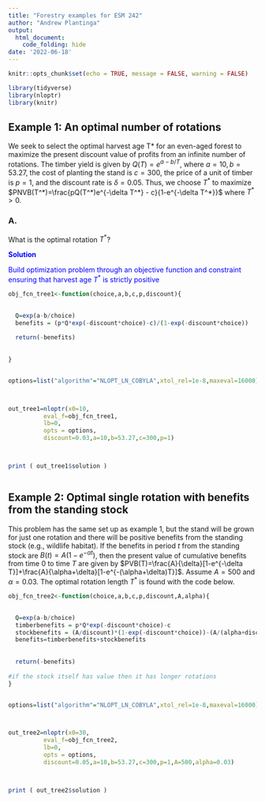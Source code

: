 ```yaml
---
title: "Forestry examples for ESM 242"
author: "Andrew Plantinga"
output: 
  html_document:
    code_folding: hide
date: '2022-06-18'
---
```


```r
knitr::opts_chunk$set(echo = TRUE, message = FALSE, warning = FALSE)
```

```r
library(tidyverse)
library(nloptr)
library(knitr)
```



## Example 1: An optimal number of rotations {.tabset}


We seek to select the optimal harvest age T* for an even-aged forest to maximize the present discount value of profits from an infinite number of rotations.  The timber yield is given by $Q(T)=e^{a-b/T}$, where $a=10, b=53.27$, the cost of planting the stand is $c=300$, the price of a unit of timber is $p=1$, and the discount rate is $\delta=0.05$.  Thus, we choose $T^*$ to maximize $PNVB(T^*)=\frac{pQ(T^*)e^{-\delta T^*} - c}{1-e^{-\delta T^*}}$ where $T^* \gt 0$.


### A. 

What is the optimal rotation $T^*$?

<span style="color: blue;">**Solution**</span>


<span style="color: blue;">Build optimization problem through an objective function and constraint ensuring that harvest age $T^*$ is strictly positive</span>

```r


obj_fcn_tree1<-function(choice,a,b,c,p,discount){
  

  Q=exp(a-b/choice)
  benefits = (p*Q*exp(-discount*choice)-c)/(1-exp(-discount*choice))
  
  return(-benefits)
  
  
}


options=list("algorithm"="NLOPT_LN_COBYLA",xtol_rel=1e-8,maxeval=16000)



out_tree1=nloptr(x0=10,
          eval_f=obj_fcn_tree1,
          lb=0,
          opts = options,
          discount=0.03,a=10,b=53.27,c=300,p=1)



print ( out_tree1$solution )



```



## Example 2: Optimal single rotation with benefits from the standing stock

This problem has the same set up as example 1, but the stand will be grown for just one rotation and there will be positive benefits from the standing stock (e.g., wildlife habitat).  If the benefits in period $t$ from the standing stock are $B(t)=A(1-e^{-\alpha t})$, then the present value of cumulative benefits from time 0 to time $T$ are given by $PVB(T)=\frac{A}{\delta}[1-e^{-\delta T}]+\frac{A}{\alpha+\delta}[1-e^{-(\alpha+\delta)T}]$.  Assume $A=500$ and $\alpha=0.03$. The optimal rotation length $T^*$ is found with the code below.

```r


obj_fcn_tree2<-function(choice,a,b,c,p,discount,A,alpha){
  

  Q=exp(a-b/choice)
  timberbenefits = p*Q*exp(-discount*choice)-c
  stockbenefits = (A/discount)*(1-exp(-discount*choice))-(A/(alpha+discount))*(1-exp(-(alpha+discount)*choice))
  benefits=timberbenefits+stockbenefits  
    
    
  return(-benefits)
  
#if the stock itself has value then it has longer rotations  
}


options=list("algorithm"="NLOPT_LN_COBYLA",xtol_rel=1e-8,maxeval=16000)



out_tree2=nloptr(x0=30,
          eval_f=obj_fcn_tree2,
          lb=0,
          opts = options,
          discount=0.05,a=10,b=53.27,c=300,p=1,A=500,alpha=0.03)



print ( out_tree2$solution )



```

